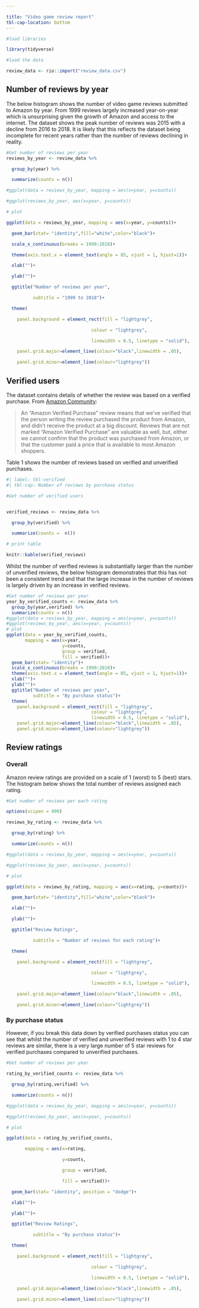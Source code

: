 ```yaml
---

title: "Video game review report"
tbl-cap-location: bottom
---
```


```r
#load libraries

library(tidyverse)

#load the data

review_data <- rio::import("review_data.csv")


```

## Number of reviews by year

The below histogram shows the number of video game reviews submitted to Amazon by year. From 1999 reviews largely increased year-on-year which is unsurprising given the growth of Amazon and access to the internet. The dataset shows the peak number of reviews was 2015 with a decline from 2016 to 2018. It is likely that this reflects the dataset being incomplete for recent years rather than the number of reviews declining in reality.

```r
#Get number of reviews per year
reviews_by_year <- review_data %>%

  group_by(year) %>%

  summarize(counts = n())

#ggplot(data = reviews_by_year, mapping = aes(x=year, y=counts))

#ggplot(reviews_by_year, aes(x=year, y=counts))

# plot

ggplot(data = reviews_by_year, mapping = aes(x=year, y=counts))+

  geom_bar(stat= "identity",fill="white",color="black")+

  scale_x_continuous(breaks = 1999:2018)+

  theme(axis.text.x = element_text(angle = 85, vjust = 1, hjust=1))+

  xlab("")+

  ylab("")+

  ggtitle("Number of reviews per year",

          subtitle = "1999 to 2018")+

  theme(

    panel.background = element_rect(fill = "lightgrey",

                                colour = "lightgrey",

                                linewidth = 0.5, linetype = "solid"),

    panel.grid.major=element_line(colour="black",linewidth = .05),

    panel.grid.minor=element_line(colour="lightgrey"))


```

## Verified users

The dataset contains details of whether the review was based on a verified purchase. From [Amazon Community](https://www.amazon.co.uk/gp/help/customer/display.html?nodeId=G75XTB7MBMBTXP6W):

> An "Amazon Verified Purchase" review means that we've verified that the person writing the review purchased the product from Amazon, and didn't receive the product at a big discount. Reviews that are not marked "Amazon Verified Purchase" are valuable as well, but, either we cannot confirm that the product was purchased from Amazon, or that the customer paid a price that is available to most Amazon shoppers.

Table 1 shows the number of reviews based on verified and unverified purchases.

```r


#| label: tbl-verified
#| tbl-cap: Number of reviews by purchase status

#Get number of verified users


verified_reviews <- review_data %>%

  group_by(verified) %>%

  summarize(counts =  n())

# print table

knitr::kable(verified_reviews)


```

Whilst the number of verified reviews is substantially larger than the number of unverified reviews, the below histogram demonstrates that this has not been a consistent trend and that the large increase in the number of reviews is largely driven by an increase in verified reviews.

```r
#Get number of reviews per year
year_by_verified_counts <- review_data %>%
  group_by(year,verified) %>%
  summarize(counts = n())
#ggplot(data = reviews_by_year, mapping = aes(x=year, y=counts))
#ggplot(reviews_by_year, aes(x=year, y=counts))
# plot
ggplot(data = year_by_verified_counts, 
       mapping = aes(x=year, 
                     y=counts, 
                     group = verified,
                     fill = verified))+
  geom_bar(stat= "identity")+
  scale_x_continuous(breaks = 1999:2018)+
  theme(axis.text.x = element_text(angle = 85, vjust = 1, hjust=1))+
  xlab("")+
  ylab("")+
  ggtitle("Number of reviews per year",
          subtitle = "By purchase status")+
  theme(
    panel.background = element_rect(fill = "lightgrey",
                                colour = "lightgrey",
                                linewidth = 0.5, linetype = "solid"),
    panel.grid.major=element_line(colour="black",linewidth = .05),
    panel.grid.minor=element_line(colour="lightgrey"))

```


## Review ratings

### Overall

Amazon review ratings are provided on a scale of 1 (worst) to 5 (best) stars. The histogram below shows the total number of reviews assigned each rating.

```r
#Get number of reviews per each rating

options(scipen = 999)

reviews_by_rating <- review_data %>%

  group_by(rating) %>%

  summarize(counts = n())

#ggplot(data = reviews_by_year, mapping = aes(x=year, y=counts))

#ggplot(reviews_by_year, aes(x=year, y=counts))

# plot

ggplot(data = reviews_by_rating, mapping = aes(x=rating, y=counts))+

  geom_bar(stat= "identity",fill="white",color="black")+

  xlab("")+

  ylab("")+

  ggtitle("Review Ratings",

          subtitle = "Number of reviews for each rating")+

  theme(

    panel.background = element_rect(fill = "lightgrey",

                                colour = "lightgrey",

                                linewidth = 0.5, linetype = "solid"),

    panel.grid.major=element_line(colour="black",linewidth = .05),

    panel.grid.minor=element_line(colour="lightgrey"))

```

### By purchase status

However, if you break this data down by verified purchases status you can see that whilst the number of verified and unverified reviews with 1 to 4 star reviews are similar, there is a very large number of 5 star reviews for verified purchases compared to unverified purchases.

```r
#Get number of reviews per year

rating_by_verified_counts <- review_data %>%

  group_by(rating,verified) %>%

  summarize(counts = n())

#ggplot(data = reviews_by_year, mapping = aes(x=year, y=counts))

#ggplot(reviews_by_year, aes(x=year, y=counts))

# plot

ggplot(data = rating_by_verified_counts, 

       mapping = aes(x=rating, 

                     y=counts, 

                     group = verified,

                     fill = verified))+

  geom_bar(stat= "identity", position = "dodge")+

  xlab("")+

  ylab("")+

  ggtitle("Review Ratings",

          subtitle = "By purchase status")+

  theme(

    panel.background = element_rect(fill = "lightgrey",

                                colour = "lightgrey",

                                linewidth = 0.5, linetype = "solid"),

    panel.grid.major=element_line(colour="black",linewidth = .05),

    panel.grid.minor=element_line(colour="lightgrey"))


```
